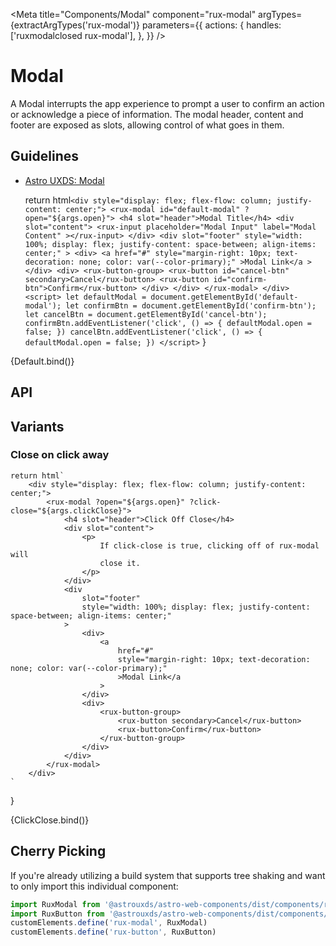 
<Meta
    title="Components/Modal"
    component="rux-modal"
    argTypes={extractArgTypes('rux-modal')}
    parameters={{
        actions: {
            handles: ['ruxmodalclosed rux-modal'],
        },
    }}
/>

# Modal

A Modal interrupts the app experience to prompt a user to confirm an action or acknowledge a piece of information. The modal header, content and footer are exposed as slots, allowing control of what goes in them.

## Guidelines

-   [Astro UXDS: Modal](https://astrouxds.com/ui-components/dialog-box)

    return html`
        <div style="display: flex; flex-flow: column; justify-content: center;">
            <rux-modal id="default-modal" ?open="${args.open}">
                <h4 slot="header">Modal Title</h4>
                <div slot="content">
                    <rux-input
                        placeholder="Modal Input"
                        label="Modal Content"
                    ></rux-input>
                </div>
                <div
                    slot="footer"
                    style="width: 100%; display: flex; justify-content: space-between; align-items: center;"
                >
                    <div>
                        <a
                            href="#"
                            style="margin-right: 10px; text-decoration: none; color: var(--color-primary);"
                            >Modal Link</a
                        >
                    </div>
                    <div>
                    <rux-button-group>
                        <rux-button id="cancel-btn" secondary>Cancel</rux-button>
                        <rux-button id="confirm-btn">Confirm</rux-button>
                    </div>
                </div>
            </rux-modal>
        </div>
        <script>
        let defaultModal = document.getElementById('default-modal');
        let confirmBtn = document.getElementById('confirm-btn');
        let cancelBtn = document.getElementById('cancel-btn');
        confirmBtn.addEventListener('click', () => {
            defaultModal.open = false;
        })
        cancelBtn.addEventListener('click', () => {
            defaultModal.open = false;
        })
        </script>
    `
}

<Canvas>
    <Story
        args={{
            open: true,
        }}
        name="Default"
    >
        {Default.bind()}
    </Story>
</Canvas>

## API

<ArgsTable of="rux-modal" />

## Variants

### Close on click away

    return html`
        <div style="display: flex; flex-flow: column; justify-content: center;">
            <rux-modal ?open="${args.open}" ?click-close="${args.clickClose}">
                <h4 slot="header">Click Off Close</h4>
                <div slot="content">
                    <p>
                        If click-close is true, clicking off of rux-modal will
                        close it.
                    </p>
                </div>
                <div
                    slot="footer"
                    style="width: 100%; display: flex; justify-content: space-between; align-items: center;"
                >
                    <div>
                        <a
                            href="#"
                            style="margin-right: 10px; text-decoration: none; color: var(--color-primary);"
                            >Modal Link</a
                        >
                    </div>
                    <div>
                        <rux-button-group>
                            <rux-button secondary>Cancel</rux-button>
                            <rux-button>Confirm</rux-button>
                        </rux-button-group>
                    </div>
                </div>
            </rux-modal>
        </div>
    `
}

<Canvas>
    <Story
        args={{
            open: true,
            clickClose: true,
        }}
        name="Click Close"
    >
        {ClickClose.bind()}
    </Story>
</Canvas>

## Cherry Picking

If you're already utilizing a build system that supports tree shaking and want to only import this individual component:

```js
import RuxModal from '@astrouxds/astro-web-components/dist/components/rux-modal.js'
import RuxButton from '@astrouxds/astro-web-components/dist/components/rux-button.js'
customElements.define('rux-modal', RuxModal)
customElements.define('rux-button', RuxButton)
```
